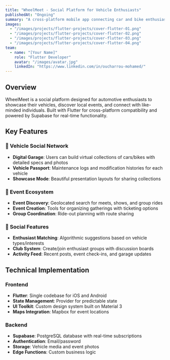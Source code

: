 ```yaml
---
title: "WheelMeet - Social Platform for Vehicle Enthusiasts"
publishedAt: "Ongoing"
summary: "A cross-platform mobile app connecting car and bike enthusiasts through events, garages, and social features."
images:
  - "/images/projects/flutter-projects/cover-flutter-01.png"
  - "/images/projects/flutter-projects/cover-flutter-02.png"
  - "/images/projects/flutter-projects/cover-flutter-03.png"
  - "/images/projects/flutter-projects/cover-flutter-04.png"
team:
  - name: "[Your Name]"
    role: "Flutter Developer"
    avatar: "/images/avatar.jpg"
    linkedIn: "https://www.linkedin.com/in/oucharrou-mohamed/"
---
```


## Overview

WheelMeet is a social platform designed for automotive enthusiasts to showcase their vehicles, discover local events, and connect with like-minded individuals. Built with Flutter for cross-platform compatibility and powered by Supabase for real-time functionality.

## Key Features

### 🚗 Vehicle Social Network
- **Digital Garage**: Users can build virtual collections of cars/bikes with detailed specs and photos
- **Vehicle Passport**: Maintenance logs and modification histories for each vehicle
- **Showcase Mode**: Beautiful presentation layouts for sharing collections

### 🎪 Event Ecosystem
- **Event Discovery**: Geolocated search for meets, shows, and group rides
- **Event Creation**: Tools for organizing gatherings with ticketing options
- **Group Coordination**: Ride-out planning with route sharing

### 👥 Social Features
- **Enthusiast Matching**: Algorithmic suggestions based on vehicle types/interests
- **Club System**: Create/join enthusiast groups with discussion boards
- **Activity Feed**: Recent posts, event check-ins, and garage updates

## Technical Implementation

### Frontend
- **Flutter**: Single codebase for iOS and Android
- **State Management**: Provider for predictable state
- **UI Toolkit**: Custom design system built on Material 3
- **Maps Integration**: Mapbox for event locations

### Backend
- **Supabase**: PostgreSQL database with real-time subscriptions
- **Authentication**: Email/password
- **Storage**: Vehicle media and event photos
- **Edge Functions**: Custom business logic


